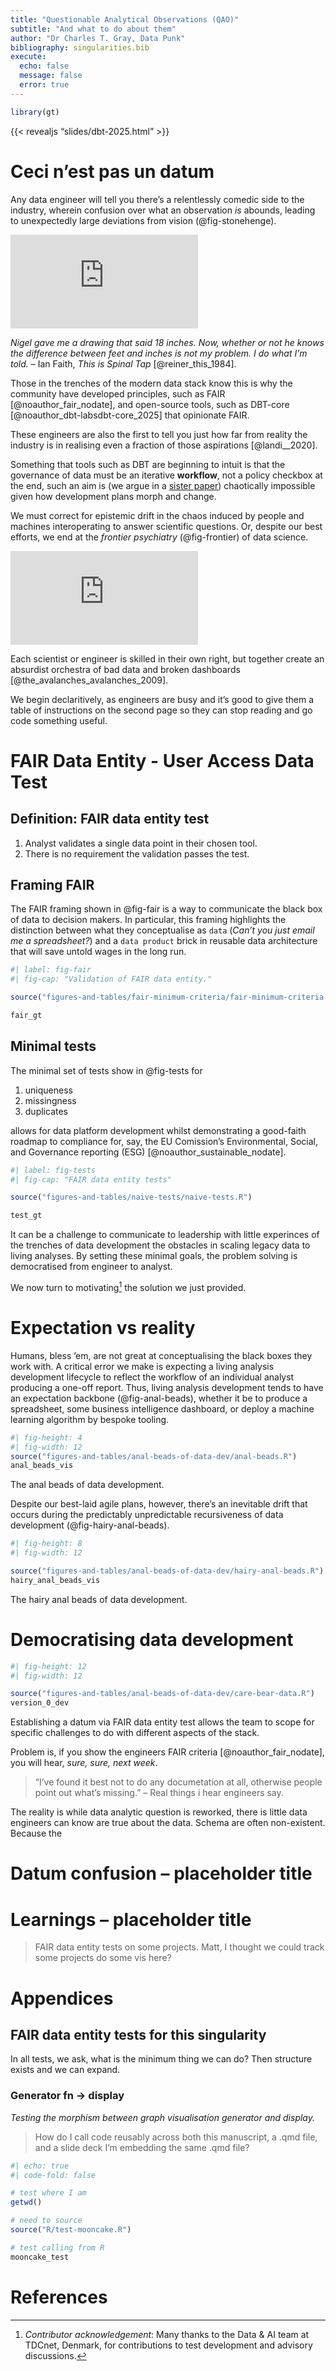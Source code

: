 ```yaml
---
title: "Questionable Analytical Observations (QAO)"
subtitle: "And what to do about them"
author: "Dr Charles T. Gray, Data Punk" 
bibliography: singularities.bib
execute:
  echo: false
  message: false
  error: true
---
```


```r
library(gt)


```


{{< revealjs "slides/dbt-2025.html" >}}

# Ceci n'est pas un datum

Any data engineer will tell you there's a relentlessly comedic side to the industry, wherein confusion over what an observation *is* abounds, leading to unexpectedly large deviations from vision (@fig-stonehenge).

::: {#fig-stonehenge}

<iframe src="https://www.youtube.com/embed/Pyh1Va_mYWI?si=ieVcPdnxgQ83lMGJ&amp;controls=0" title="YouTube video player" frameborder="0" allow="accelerometer; autoplay; clipboard-write; encrypted-media; gyroscope; picture-in-picture; web-share" referrerpolicy="strict-origin-when-cross-origin" allowfullscreen></iframe>

*Nigel gave me a drawing that said 18 inches. Now, whether or not he knows the difference between feet and inches is not my problem. I do what I'm told.* -- Ian Faith, *This is Spinal Tap* [@reiner_this_1984].

:::

Those in the trenches of the modern data stack know this is why the community have developed principles, such as FAIR [@noauthor_fair_nodate], and open-source tools, such as DBT-core [@noauthor_dbt-labsdbt-core_2025] that opinionate FAIR.  

These engineers are also the first to tell you just how far from reality the industry is  in realising even a fraction of those aspirations [@landi__2020]. 

Something that tools such as DBT are beginning to intuit is that the governance of data must be an iterative **workflow**, not a policy checkbox at the end, such an aim is (we argue in a [sister paper](singularities.qmd)) chaotically impossible given how development plans morph and change. 

We must correct for epistemic drift in the chaos induced by people and machines interoperating to answer scientific questions. Or, despite our best efforts, we end at the *frontier psychiatry* (@fig-frontier) of data science. 

::: {#fig-frontier}

<iframe src="https://www.youtube.com/embed/qLrnkK2YEcE?si=NW9MZlQoFAU905J4&amp;controls=0" title="YouTube video player" frameborder="0" allow="accelerometer; autoplay; clipboard-write; encrypted-media; gyroscope; picture-in-picture; web-share" referrerpolicy="strict-origin-when-cross-origin" allowfullscreen></iframe>

Each scientist or engineer is skilled in their own right, but together create an absurdist orchestra of bad data and broken dashboards [@the_avalanches_avalanches_2009].

:::

We begin declaritively, as engineers are busy and it's good to give them a table of instructions on the second page so they can stop reading and go code something useful. 

# FAIR Data Entity - User Access Data Test

## Definition: FAIR data entity test

1. Analyst validates a single data point in their chosen tool.
2. There is no requirement the validation passes the test.

## Framing FAIR 

The FAIR framing shown in @fig-fair is a way to communicate the black box of data to decision makers. In particular, this framing highlights the distinction between what they conceptualise as `data` (*Can't you just email me a spreadsheet?*) and a `data product` brick in reusable data architecture that will save untold wages in the long run.

```r
#| label: fig-fair
#| fig-cap: "Validation of FAIR data entity."

source("figures-and-tables/fair-minimum-criteria/fair-minimum-criteria.R")

fair_gt
```

## Minimal tests

The minimal set of tests show in @fig-tests for 

1. uniqueness
2. missingness
3. duplicates 

allows for data platform development whilst demonstrating a good-faith roadmap to compliance for, say, the EU Comission's Environmental, Social, and Governance reporting (ESG) [@noauthor_sustainable_nodate]. 


```r
#| label: fig-tests
#| fig-cap: "FAIR data entity tests"

source("figures-and-tables/naive-tests/naive-tests.R")

test_gt
```

It can be a challenge to communicate to leadership with little experinces of the trenches of data development the obstacles in scaling legacy data to living analyses. By setting these minimal goals, the problem solving is democratised from engineer to analyst. 

We now turn to motivating[^1] the solution we just provided.

[^1]: *Contributor acknowledgement*: Many thanks to the Data & AI team at TDCnet, Denmark, for contributions to test development and advisory discussions.

# Expectation vs reality

Humans, bless 'em, are not great at conceptualising the black  boxes they work with. A critical error we make is expecting a living analysis development lifecycle to reflect the workflow of an individual analyst producing a one-off report. Thus, living analysis development tends to have an expectation backbone (@fig-anal-beads), whether it be to produce a spreadsheet, some business intelligence  dashboard, or deploy a machine learning algorithm by bespoke tooling.

::: {#fig-anal-beads}

```r
#| fig-height: 4
#| fig-width: 12
source("figures-and-tables/anal-beads-of-data-dev/anal-beads.R")
anal_beads_vis

```

The anal beads of data development.

:::

Despite our best-laid agile plans, however, there's an inevitable drift that occurs during the predictably unpredictable recursiveness of data development (@fig-hairy-anal-beads).


::: {#fig-hairy-anal-beads}

```r
#| fig-height: 8
#| fig-width: 12

source("figures-and-tables/anal-beads-of-data-dev/hairy-anal-beads.R")
hairy_anal_beads_vis

```

The hairy anal beads of data development.

:::

# Democratising data development

::: {#fig-fair-entity}

```r
#| fig-height: 12
#| fig-width: 12

source("figures-and-tables/anal-beads-of-data-dev/care-bear-data.R")
version_0_dev

```

Establishing a datum via FAIR data entity test allows the team to scope for specific challenges to do with different aspects of the stack. 

:::


Problem is, if you show the engineers FAIR criteria [@noauthor_fair_nodate], you will hear, *sure, sure, next week*.

> "I've found it best not to do any documetation at all, otherwise people point out what's missing." -- Real things i hear engineers say.  

The reality is while data analytic question is reworked, there is little data engineers can know are true about the data. Schema are often non-existent. Because the 

# Datum confusion -- placeholder title

# Learnings -- placeholder title

> FAIR data entity tests on some projects. Matt, I thought we could track some projects do some vis here?

# Appendices

## FAIR data entity tests for this singularity

In all tests, we ask, what is the minimum thing we can do? Then structure exists and we can expand.

### Generator fn $\to$ display

*Testing the morphism between graph visualisation generator and display.*

> How do I call code reusably across both this manuscript, a .qmd file, and a slide deck I'm embedding the same .qmd file?


```r
#| echo: true
#| code-fold: false

# test where I am
getwd()

# need to source
source("R/test-mooncake.R")

# test calling from R
mooncake_test

```





# References